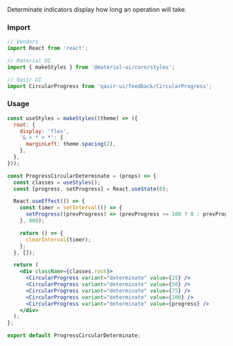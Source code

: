 
<Title>Circular determinate</Title>

<Subtitle>
Determinate indicators display how long an operation will take.
</Subtitle>

### Import
```js
// Vendors
import React from 'react';

// Material UI
import { makeStyles } from '@material-ui/core/styles';

// Qasir UI
import CircularProgress from 'qasir-ui/feedback/CircularProgress';
```

<h3 style={{marginBottom: 20}}>Usage</h3>

<ProgressCircularIndeterminate/>

```jsx
const useStyles = makeStyles((theme) => ({
  root: {
    display: 'flex',
    '& > * + *': {
      marginLeft: theme.spacing(2),
    },
  },
}));

const ProgressCircularDeterminate = (props) => {
  const classes = useStyles();
  const [progress, setProgress] = React.useState(0);

  React.useEffect(() => {
    const timer = setInterval(() => {
      setProgress((prevProgress) => (prevProgress >= 100 ? 0 : prevProgress + 10));
    }, 800);

    return () => {
      clearInterval(timer);
    };
  }, []);

  return (
    <div className={classes.root}>
      <CircularProgress variant="determinate" value={25} />
      <CircularProgress variant="determinate" value={50} />
      <CircularProgress variant="determinate" value={75} />
      <CircularProgress variant="determinate" value={100} />
      <CircularProgress variant="determinate" value={progress} />
    </div>
  );
};

export default ProgressCircularDeterminate;
```